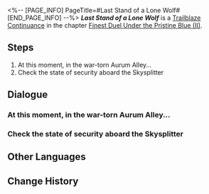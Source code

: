 <%-- [PAGE_INFO]
PageTitle=#Last Stand of a Lone Wolf#
[END_PAGE_INFO] --%>
{{Stub|Dialogue.}}
{{Mission Infobox
|id            = 2022309
|title         = 
|image         = {{subst:void|<!--$UPLOAD:<<SpriteOutput/Chronicle/2022309_f.png>-<Mission Last Stand of a Lone Wolf Stelle.png>-<Fate's Atlas Images>>-->}}{{subst:void|<!--$UPLOAD:<<SpriteOutput/Chronicle/2022309_m.png>-<Mission Last Stand of a Lone Wolf Caelus.png>-<Fate's Atlas Images>>-->}}
<gallery>
Mission Last Stand of a Lone Wolf Stelle.png|Stelle
Mission Last Stand of a Lone Wolf Caelus.png|Caelus
</gallery>
|type          = Trailblaze Continuance
|event_name    = 
|chapter       = Finest Duel Under the Pristine Blue (II)
|requirements  = [[Trailblaze Continuance]] ''[[Sweep by Merlin's Claw]]'' completed
|summary       = In Aurum Alley, the wolf pack is at the end of its strength. A lone wolf, separated from its kin, resolves to sacrifice its life in one final counterattack against the hunters.
|characters    = Trailblazer
|startLocation = [[The Xianzhou Luofu]] - [[Aurum Alley]]
|world         = The Xianzhou Luofu
|area          = Aurum Alley
|prev          = Sweep by Merlin's Claw
|next          = I Shall Turn the Tide
|rewards       = Trailblaze EXP*200; Stellar Jade*30; Traveler's Guide*4; Credit*40,000
}}
'''''Last Stand of a Lone Wolf''''' is a [[Trailblaze Continuance]] in the chapter [[Finest Duel Under the Pristine Blue (II)]].

==Steps==
# At this moment, in the war-torn Aurum Alley...
# Check the state of security aboard the Skysplitter

<!--
==Gameplay Notes==

--><!--
==Trial Character==

-->
==Dialogue==
{{Stub Dialogue}}

===At this moment, in the war-torn Aurum Alley...{{subst:void|<!--202230901-->}}===
{{Mission Description|type=continuance|location=Aurum Alley|In Aurum Alley, you and Moze stand above the aftermath of war, searching for survivors... as well as the whereabouts of Jiaoqiu.}}
{{Dialogue Start}}
:{{tx}}
{{Dialogue End}}

===Check the state of security aboard the Skysplitter{{subst:void|<!--202230903-->}}===
{{Mission Description|type=continuance|location=Aurum Alley|update|Aboard the Skysplitter, the anxiety and lingering danger have made Yunli restless. She decided that she would patrol the Skysplitter once more before the defending match begins to ensure that everything is safe.}}
{{Dialogue Start}}
:{{tx}}
{{Dialogue End}}

==Other Languages==
{{Other Languages
|en   = Last Stand of a Lone Wolf
|zhs  = 解裂残躯，独狼负隅
|zht  = 解裂殘軀，獨狼負隅
|ja   = 残骸の裂創、独狼の抵抗
|ko   = 갈기갈기 찢긴 육신, 외로운 늑대의 저항
|es   = El último aliento del lobo
|fr   = Dernières volontés d'un loup solitaire
|ru   = Маски сдёрнуты, старый волк в западне
|th   = หมาป่าผู้เดียวดาย
|vi   = Thân Xác Rách Nát, Con Sói Đơn Độc
|de   = Letztes Gefecht eines einsamen Wolfs
|id   = Pertahanan Terakhir Sang Serigala Tunggal
|pt   = Última Cartada de um Lobo Solitário
}}

==Change History==
{{Change History|2.5}}
